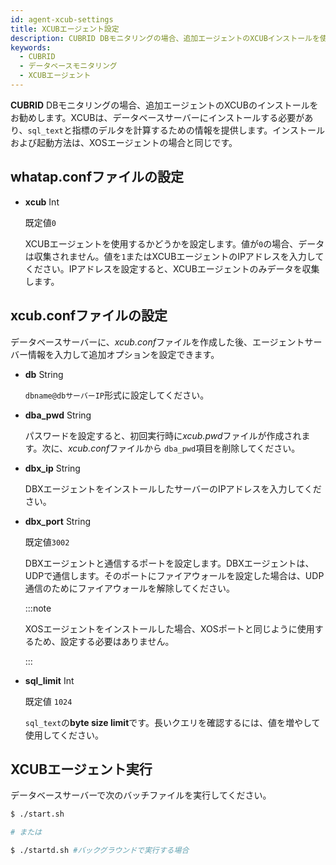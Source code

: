 ```yaml
---
id: agent-xcub-settings
title: XCUBエージェント設定
description: CUBRID DBモニタリングの場合、追加エージェントのXCUBインストールを使用してsql_textと指標のデルタ計算のための情報を提供します。
keywords:
  - CUBRID
  - データベースモニタリング
  - XCUBエージェント
---
```


**CUBRID** DBモニタリングの場合、追加エージェントのXCUBのインストールをお勧めします。XCUBは、データベースサーバーにインストールする必要があり、`sql_text`と指標のデルタを計算するための情報を提供します。インストールおよび起動方法は、XOSエージェントの場合と同じです。

## whatap.confファイルの設定

- **xcub** <span class='type'>Int</span>

  既定値`0`

  XCUBエージェントを使用するかどうかを設定します。値が`0`の場合、データは収集されません。値を`1`またはXCUBエージェントのIPアドレスを入力してください。IPアドレスを設定すると、XCUBエージェントのみデータを収集します。

## xcub.confファイルの設定

データベースサーバーに、*xcub.conf*ファイルを作成した後、エージェントサーバー情報を入力して追加オプションを設定できます。

- **db** <span class='type'>String</span>

  `dbname@dbサーバーIP`形式に設定してください。

- **dba_pwd** <span class='type'>String</span>

  パスワードを設定すると、初回実行時に*xcub.pwd*ファイルが作成されます。次に、*xcub.conf*ファイルから `dba_pwd`項目を削除してください。  

- **dbx_ip** <span class='type'>String</span>

  DBXエージェントをインストールしたサーバーのIPアドレスを入力してください。  

- **dbx_port** <span class='type'>String</span>

  既定値`3002`

  DBXエージェントと通信するポートを設定します。DBXエージェントは、UDPで通信します。そのポートにファイアウォールを設定した場合は、UDP通信のためにファイアウォールを解除してください。

  :::note

  XOSエージェントをインストールした場合、XOSポートと同じように使用するため、設定する必要はありません。

  :::  

- **sql_limit** <span class='type'>Int</span>

  既定値 `1024`

  `sql_text`の**byte size limit**です。長いクエリを確認するには、値を増やして使用してください。

## XCUBエージェント実行

データベースサーバーで次のバッチファイルを実行してください。

```bash title='start.sh'
$ ./start.sh

# または

$ ./startd.sh #バックグラウンドで実行する場合
```
